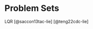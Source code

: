 # Problem Sets {#psets}

::: {.exercise #lqrmanifold name="LQR on A Manifold"}
LQR [@saccon13tac-lie] [@teng22cdc-lie]
:::